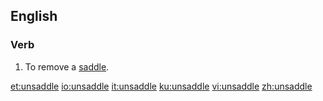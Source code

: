 ==English==

===Verb===
{{en-verb|unsaddles|unsaddling|unsaddled|unsaddled}}

#To remove a [[saddle]].

[[et:unsaddle]]
[[io:unsaddle]]
[[it:unsaddle]]
[[ku:unsaddle]]
[[vi:unsaddle]]
[[zh:unsaddle]]